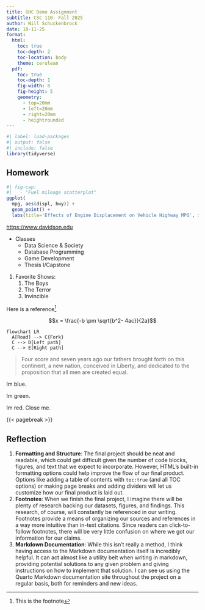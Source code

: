 ```yaml
---
title: GHC Demo Assignment
subtitle: CSC 110- Fall 2025
author: Will Schuckenbrock
date: 10-11-25
format: 
  html:
    toc: true
    toc-depth: 2
    toc-location: body
    theme: cerulean
  pdf:
    toc: true 
    toc-depth: 1 
    fig-width: 8 
    fig-height: 5 
    geometry:
      - top=20mm
      - left=20mm
      - right=20mm
      - heightrounded
---
```


```r
#| label: load-packages
#| output: false
#| include: false
library(tidyverse)
```

## Homework

```r
#| fig-cap: 
#|   - "Fuel mileage scatterplot"
ggplot(
  mpg, aes(displ, hwy)) +
  geom_point() +
  labs(title='Effects of Engine Displacement on Vehicle Highway MPG', x='Engine displacement (litres)', y='Highway miles per gallon')
```

<https://www.davidson.edu>
  
* Classes
  + Data Science & Society
  + Database Programming
  + Game Development
  + Thesis I/Capstone
  
1. Favorite Shows:
   1. The Boys  
   2. The Terror  
   3. Invincible

Here is a reference[^1]

[^1]: This is the footnote

$$x = \frac{-b \pm \sqrt{b^2- 4ac}}{2a}$$
```mermaid
flowchart LR
  A[Road] --> C{Fork}
  C --> D[Left path]
  C --> E[Right path]
```

> Four score and seven years ago our fathers brought forth on this continent, a new nation, conceived in Liberty, and dedicated to the proposition that all men are created equal.

:::{.callout-note}
Im blue.
:::

:::{.callout-tip}
Im green.
:::

:::{.callout-important collapse="true"}
Im red. Close me.
:::

{{< pagebreak >}}

## Reflection

1. **Formatting and Structure**: The final project should be neat and readable, which could get difficult given the number of code blocks, figures, and text that we expect to incorporate. However, HTML's built-in formatting options could help improve the flow of our final product. Options like adding a table of contents with `toc:true` (and all TOC options) or making page breaks and adding dividers will let us customize how our final product is laid out.
2. **Footnotes**: When we finish the final project, I imagine there will be plenty of research backing our datasets, figures, and findings. This research, of course, will constantly be referenced in our writing. Footnotes provide a means of organizing our sources and references in a way more intuitive than in-text citations. Since readers can click-to-follow footnotes, there will be very little confusion on where we got our information for our claims.
3. **Markdown Documentation**: While this isn't really a method, I think having access to the Markdown documentation itself is incredibly helpful. It can act almost like a utility belt when writing in markdown, providing potential solutions to any given problem and giving instructions on how to implement that solution. I can see us using the Quarto Markdown documentation site throughout the project on a regular basis, both for reminders and new ideas.
